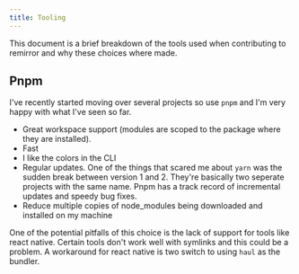 ```yaml
---
title: Tooling
---
```


This document is a brief breakdown of the tools used when contributing to remirror and why these
choices where made.

## Pnpm

I've recently started moving over several projects so use `pnpm` and I'm very happy with what I've
seen so far.

- Great workspace support (modules are scoped to the package where they are installed).
- Fast
- I like the colors in the CLI
- Regular updates. One of the things that scared me about `yarn` was the sudden break between
  version 1 and 2. They're basically two seperate projects with the same name. Pnpm has a track
  record of incremental updates and speedy bug fixes.
- Reduce multiple copies of node_modules being downloaded and installed on my machine

One of the potential pitfalls of this choice is the lack of support for tools like react native.
Certain tools don't work well with symlinks and this could be a problem. A workaround for react
native is two switch to using `haul` as the bundler.

